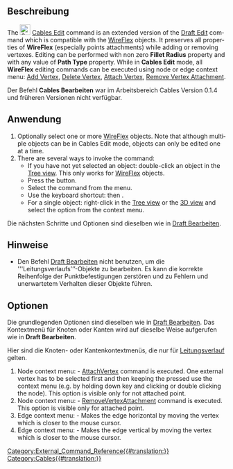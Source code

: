 <languages/>

{{Docnav/de
|[[Cables_CompoundPath/de|Verbundverlauf]]
|[[Cables_Profile/de|Leitungsprofil]]
|[[Cables_Workbench/de|Cables]]
|IconL=Cables_CompoundPath.svg
|IconR=Cables_Profile.svg
|IconC=Cables_workbench_icon.svg
}}

{{GuiCommand/de
|Name=Cables Edit
|Name/de=Cables Bearbeiten
|MenuLocation=Leitungsverläufe → Bearbeiten
|Workbenches=[[Cables_Workbench/de|Cables]]
|Shortcut={{KEY|D}} {{KEY|E}}
|Version=0.2.0
|SeeAlso=[[Cables_WireFlex/de|Cables Leitungsverlauf]]
}}

<span id="Description"></span>
==Beschreibung==

<div lang="en" dir="ltr" class="mw-content-ltr">
The [[File:Cables_Edit.svg|24px]] [[Cables_Edit|Cables Edit]] command is an extended version of the [[Draft_Edit|Draft Edit]] command which is compatible with the [[Cables_WireFlex|WireFlex]] objects. It preserves all properties of '''WireFlex''' (especially points attachments) while adding or removing vertexes. Editing can be performed with non zero '''Fillet Radius''' property and with any value of '''Path Type''' property. While in '''Cables Edit''' mode, all '''WireFlex''' editing commands can be executed using node or edge context menu: [[Cables_AddVertex|Add Vertex]], [[Cables_DelVertex|Delete Vertex]], [[Cables_AttachVertex|Attach Vertex]], [[Cables_RemoveVertexAttachment|Remove Vertex Attachment]].
</div>

Der Befehl '''Cables Bearbeiten''' war im Arbeitsbereich Cables Version 0.1.4 und früheren Versionen nicht verfügbar.

<span id="Usage"></span>
==Anwendung==

<div lang="en" dir="ltr" class="mw-content-ltr">
# Optionally select one or more [[Cables_WireFlex|WireFlex]] objects. Note that although multiple objects can be in Cables Edit mode, objects can only be edited one at a time.
# There are several ways to invoke the command:
#* If you have not yet selected an object: double-click an object in the [[Tree_view|Tree view]]. This only works for [[Cables_WireFlex|WireFlex]] objects.
#* Press the {{Button|[[File:Cables_Edit.svg|16px]] [[Cables_Edit|Edit]]}} button.
#* Select the {{MenuCommand|Cable Wires → [[File:Cables_Edit.svg|16px]] Edit}} command from the menu.
#* Use the keyboard shortcut: {{KEY|D}} then {{KEY|E}}.
#* For a single object: right-click in the [[Tree_view|Tree view]] or the [[3D_view|3D view]] and select the {{MenuCommand|Cable Wires → [[File:Cables_Edit.svg|16px]] Edit}} option from the context menu.
</div>

Die nächsten Schritte und Optionen sind dieselben wie in [[Draft_Edit/de#Usage|Draft Bearbeiten]].

<span id="Notes"></span>
==Hinweise==

* Den Befehl [[Draft_Edit/de|Draft Bearbeiten]] nicht benutzen, um die '''Leitungsverlaufs’’’-Objekte zu bearbeiten. Es kann die korrekte Reihenfolge der Punktbefestigungen zerstören und zu Fehlern und unerwartetem Verhalten dieser Objekte führen.

<span id="Options"></span>
==Optionen==

Die grundlegenden Optionen sind dieselben wie in [[Draft_Edit/de|Draft Bearbeiten]]. Das Kontextmenü für Knoten oder Kanten wird auf dieselbe Weise aufgerufen wie in '''Draft Bearbeiten'''.

Hier sind die Knoten- oder Kantenkontextmenüs, die nur für [[Cables_WireFlex/de|Leitungsverlauf]] gelten.

<div lang="en" dir="ltr" class="mw-content-ltr">
# Node context menu: {{Value|Attach point}} - [[Cables_AttachVertex|AttachVertex]] command is executed. One external vertex has to be selected first and then keeping the {{KEY|CTRL}} pressed use the {{Value|Attach point}} context menu (e.g. by holding down {{KEY|ALT}} key and clicking or double clicking the node). This option is visible only for not attached point.
# Node context menu: {{Value|Remove point attachment}} - [[Cables_RemoveVertexAttachment|RemoveVertexAttachment]] command is executed. This option is visible only for attached point.
# Edge context menu: {{Value|Make edge horizontal}} - Makes the edge horizontal by moving the vertex which is closer to the mouse cursor.
# Edge context menu: {{Value|Make edge vertical}} - Makes the edge vertical by moving the vertex which is closer to the mouse cursor.
</div>


{{Docnav/de
|[[Cables_CompoundPath/de|Verbundverlauf]]
|[[Cables_Profile/de|Leitungsprofil]]
|[[Cables_Workbench/de|Cables]]
|IconL=Cables_CompoundPath.svg
|IconR=Cables_Profile.svg
|IconC=Cables_workbench_icon.svg
}}

[[Category:External_Command_Reference{{#translation:}}]]
[[Category:Cables{{#translation:}}]]